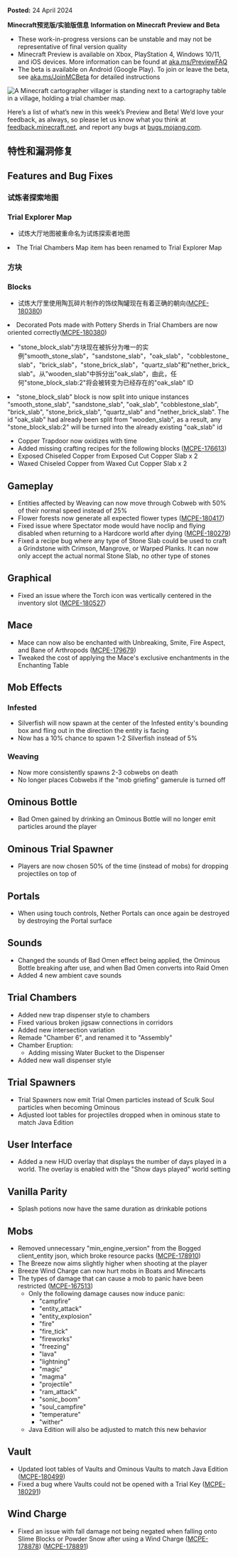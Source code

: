 
**Posted:** 24 April 2024

**Minecraft预览版/实验版信息**
<HiddenSourceText>
  <strong>Information on Minecraft Preview and Beta</strong>
</HiddenSourceText>


-   These work-in-progress versions can be unstable and may not be representative of final version quality
-   Minecraft Preview is available on Xbox, PlayStation 4, Windows 10/11, and iOS devices. More information can be found at [aka.ms/PreviewFAQ](https://aka.ms/PreviewFAQ)
-   The beta is available on Android (Google Play). To join or leave the beta, see [aka.ms/JoinMCBeta](https://aka.ms/JoinMCBeta) for detailed instructions

![A Minecraft cartographer villager is standing next to a cartography table in a village, holding a trial chamber map.](https://feedback.minecraft.net/hc/article_attachments/26100457788045)

Here’s a list of what’s new in this week’s Preview and Beta! We’d love your feedback, as always, so please let us know what you think at [feedback.minecraft.net](https://feedback.minecraft.net), and report any bugs at [bugs.mojang.com](http://bugs.mojang.com/).


## 特性和漏洞修复
<HiddenSourceText>
  <h2>Features and Bug Fixes</h2>
</HiddenSourceText>

### 试炼者探索地图
<HiddenSourceText>
  <h3>Trial Explorer Map</h3>
</HiddenSourceText>

- 试炼大厅地图被重命名为试炼探索者地图
<HiddenSourceText>
  <li>The Trial Chambers Map item has been renamed to Trial Explorer Map</li>
</HiddenSourceText>

### 方块
<HiddenSourceText>
  <h3>Blocks</h3>
</HiddenSourceText>

- 试炼大厅里使用陶瓦碎片制作的饰纹陶罐现在有着正确的朝向([MCPE-180380](https://bugs.mojang.com/browse/MCPE-180380))
<HiddenSourceText>
  <li>
    Decorated Pots made with Pottery Sherds in Trial Chambers are now oriented correctly(<a href={"https://bugs.mojang.com/browse/MCPE-180380"}>MCPE-180380</a>)
  </li>
</HiddenSourceText>

- "stone_block_slab"方块现在被拆分为唯一的实例"smooth_stone_slab"，"sandstone_slab"，"oak_slab"，"cobblestone_slab"，"brick_slab"，"stone_brick_slab"，"quartz_slab"和"nether_brick_slab"。从"wooden_slab"中拆分出"oak_slab"，由此，任何"stone_block_slab:2"将会被转变为已经存在的"oak_slab" ID
<HiddenSourceText>
  <li>
    "stone_block_slab" block is now split into unique instances "smooth_stone_slab", "sandstone_slab", "oak_slab",
    "cobblestone_slab", "brick_slab", "stone_brick_slab", "quartz_slab" and "nether_brick_slab". The id "oak_slab" had
    already been split from "wooden_slab", as a result, any "stone_block_slab:2" will be turned into the already
    existing "oak_slab" id
  </li>
</HiddenSourceText>

-   Copper Trapdoor now oxidizes with time
-   Added missing crafting recipes for the following blocks ([MCPE-176613](https://bugs.mojang.com/browse/MCPE-176613))
-   Exposed Chiseled Copper from Exposed Cut Copper Slab x 2
-   Waxed Chiseled Copper from Waxed Cut Copper Slab x 2

## Gameplay

-   Entities affected by Weaving can now move through Cobweb with 50% of their normal speed instead of 25%
-   Flower forests now generate all expected flower types ([MCPE-180417](https://bugs.mojang.com/browse/MCPE-180417))
-   Fixed issue where Spectator mode would have noclip and flying disabled when returning to a Hardcore world after dying ([MCPE-180279](https://bugs.mojang.com/browse/MCPE-180279))
-   Fixed a recipe bug where any type of Stone Slab could be used to craft a Grindstone with Crimson, Mangrove, or Warped Planks. It can now only accept the actual normal Stone Slab, no other type of stones

## Graphical

-   Fixed an issue where the Torch icon was vertically centered in the inventory slot ([MCPE-180527](https://bugs.mojang.com/browse/MCPE-180527)) 

## Mace

-   Mace can now also be enchanted with Unbreaking, Smite, Fire Aspect, and Bane of Arthropods ([MCPE-179679](https://bugs.mojang.com/browse/MCPE-179679))
-   Tweaked the cost of applying the Mace's exclusive enchantments in the Enchanting Table 

## Mob Effects

### Infested

-   Silverfish will now spawn at the center of the Infested entity's bounding box and fling out in the direction the entity is facing
-   Now has a 10% chance to spawn 1-2 Silverfish instead of 5% 

### Weaving

-   Now more consistently spawns 2-3 cobwebs on death 
-   No longer places Cobwebs if the "mob griefing" gamerule is turned off 

## Ominous Bottle

-   Bad Omen gained by drinking an Ominous Bottle will no longer emit particles around the player 

## Ominous Trial Spawner

-   Players are now chosen 50% of the time (instead of mobs) for dropping projectiles on top of 

## Portals

-   When using touch controls, Nether Portals can once again be destroyed by destroying the Portal surface 

## Sounds

-   Changed the sounds of Bad Omen effect being applied, the Ominous Bottle breaking after use, and when Bad Omen converts into Raid Omen
-   Added 4 new ambient cave sounds

## Trial Chambers

-   Added new trap dispenser style to chambers
-   Fixed various broken jigsaw connections in corridors
-   Added new intersection variation
-   Remade "Chamber 6", and renamed it to "Assembly"
-   Chamber Eruption:
    -   Adding missing Water Bucket to the Dispenser
-   Added new wall dispenser style

## Trial Spawners

-   Trial Spawners now emit Trial Omen particles instead of Sculk Soul particles when becoming Ominous
-   Adjusted loot tables for projectiles dropped when in ominous state to match Java Edition 

## User Interface

-   Added a new HUD overlay that displays the number of days played in a world. The overlay is enabled with the "Show days played" world setting

## Vanilla Parity

-   Splash potions now have the same duration as drinkable potions

## Mobs

-   Removed unnecessary "min_engine_version" from the Bogged client_entity json, which broke resource packs ([MCPE-178910](https://bugs.mojang.com/browse/MCPE-178910))
-   The Breeze now aims slightly higher when shooting at the player
-   Breeze Wind Charge can now hurt mobs in Boats and Minecarts
-   The types of damage that can cause a mob to panic have been restricted ([MCPE-167513](https://bugs.mojang.com/browse/MCPE-167513)) 
    -   Only the following damage causes now induce panic:
        -   "campfire"
        -   "entity\_attack"
        -   "entity\_explosion"
        -   "fire"
        -   "fire\_tick"
        -   "fireworks"
        -   "freezing"
        -   "lava"
        -   "lightning"
        -   "magic"
        -   "magma"
        -   "projectile"
        -   "ram\_attack"
        -   "sonic\_boom"
        -   "soul\_campfire"
        -   "temperature"
        -   "wither"
    -   Java Edition will also be adjusted to match this new behavior

## Vault

-   Updated loot tables of Vaults and Ominous Vaults to match Java Edition ([MCPE-180499](https://bugs.mojang.com/browse/MCPE-180499)) 
-   Fixed a bug where Vaults could not be opened with a Trial Key ([MCPE-180291](https://bugs.mojang.com/browse/MCPE-180291))

## Wind Charge

-   Fixed an issue with fall damage not being negated when falling onto Slime Blocks or Powder Snow after using a Wind Charge ([MCPE-178878](https://bugs.mojang.com/browse/MCPE-178878)) ([MCPE-178891](https://bugs.mojang.com/browse/MCPE-178891))

